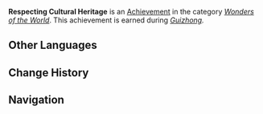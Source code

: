 {{Achievement Infobox
|title        = 
|id           = 84016
|order id     = 4017
|category     = Wonders of the World
|description  = You failed to find the Cocogoat... but manage to repair a mechanism.
|requirements = Earned during ''[[Guizhong (Archon Quest)|Guizhong]].''
|primogems    = 5
|tracking     = 
|hidden       = 1
|quest        = Farewell, Archaic Lord
|type         = Quest
}}
'''Respecting Cultural Heritage''' is an [[Achievement]] in the category ''[[Wonders of the World]]''. This achievement is earned during ''[[Guizhong (Archon Quest)|Guizhong]].''
<!--
==Trivia==

==Video Guides==
{{EVT
|video1   = 
|caption1 = 
}}
-->
==Other Languages==
{{Other Languages
|en      = Respecting Cultural Heritage
|zhs     = 文物保护
|zhs_rm  = Wénwù Bǎohù
|zht     = 文物保護
|zht_rm  = Wénwù Bǎohù
|zh_tl   = 
|ja      = 文物の保護
|ja_rm   = Bunbutsu no Hogo
|ja_tl   = Protection of Cultural Heritage
|ko      = 유물 보전
|ko_rm   = 
|ko_tl   = 
|es      = Protector de reliquias
|es_tl   = 
|fr      = Restauration des monuments historiques
|fr_tl   = Restoration of Historical Monuments
|ru      = Уважение к культурному наследию
|ru_tl   = 
|th      = คุ้มกันวัตถุโบราณ
|th_rm   = 
|th_tl   = 
|vi      = Bảo Vệ Văn Vật
|vi_tl   = 
|de      = Schutz von Kulturgütern
|de_tl   = Protection of Cultural Heritage
|id      = Perlindungan Peninggalan Budaya
|id_tl   = Cultural Heritage Protection
|pt      = Protetor de Relíquias
|pt_tl   = 
}}

==Change History==
{{Change History|1.0}}
<!--
==References==
{{Reflist}}
-->
==Navigation==
{{Achievement Navbox|Wonders of the World|Quest}}